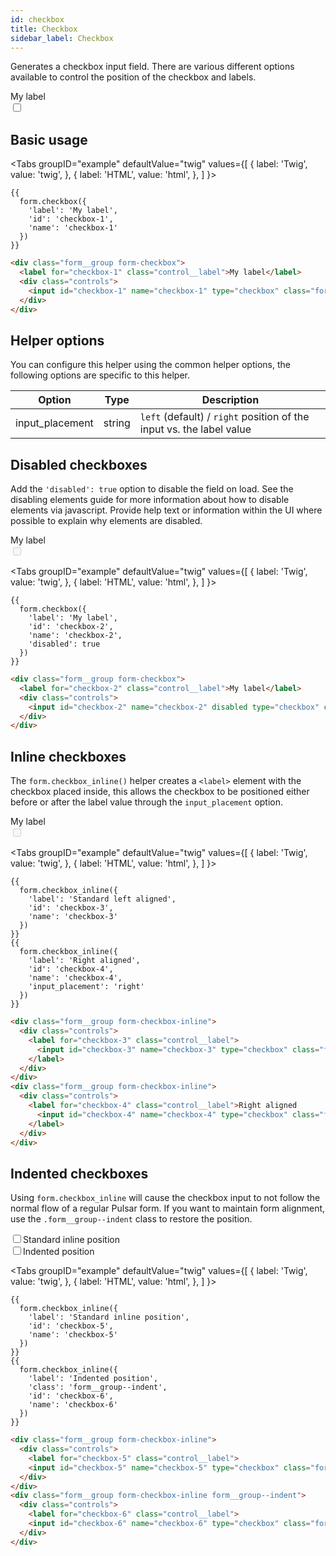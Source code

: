 ```yaml
---
id: checkbox
title: Checkbox
sidebar_label: Checkbox
---
```



Generates a checkbox input field. There are various different options available to control the position of the checkbox and labels.

<div className="d-example">
  <div className="form__group form-checkbox">
    <label htmlFor="checkbox-1" className="control__label">My label</label>
    <div className="controls">
      <input id="checkbox-1" name="checkbox-1" type="checkbox" className="form__control checkbox" />
    </div>
  </div>
</div>

## Basic usage

<Tabs
  groupID="example"
  defaultValue="twig"
  values={[
    { label: 'Twig', value: 'twig', },
    { label: 'HTML', value: 'html', },
  ]
}>
<TabItem value="twig">

```twig
{{
  form.checkbox({
    'label': 'My label',
    'id': 'checkbox-1',
    'name': 'checkbox-1'
  })
}}
```

</TabItem>
<TabItem value="html">

```html
<div class="form__group form-checkbox">
  <label for="checkbox-1" class="control__label">My label</label>
  <div class="controls">
    <input id="checkbox-1" name="checkbox-1" type="checkbox" class="form__control checkbox" />
  </div>
</div>
```

</TabItem>
</Tabs>

## Helper options

You can configure this helper using the common helper options, the following options are specific to this helper.

| Option | Type | Description |
| ------ | ---- | ----------- |
| input_placement | string | `left` (default) / `right` position of the input vs. the label value |

## Disabled checkboxes

Add the `'disabled': true` option to disable the field on load. See the disabling elements guide for more information about how to disable elements via javascript. Provide help text or information within the UI where possible to explain why elements are disabled.

<div className="d-example">
  <div className="form__group form-checkbox">
    <label htmlFor="checkbox-2" className="control__label">My label</label>
    <div className="controls">
      <input id="checkbox-2" name="checkbox-2" disabled type="checkbox" className="form__control checkbox is-disabled" />
    </div>
  </div>
</div>

<Tabs
  groupID="example"
  defaultValue="twig"
  values={[
    { label: 'Twig', value: 'twig', },
    { label: 'HTML', value: 'html', },
  ]
}>
<TabItem value="twig">

```twig
{{
  form.checkbox({
    'label': 'My label',
    'id': 'checkbox-2',
    'name': 'checkbox-2',
    'disabled': true
  })
}}
```

</TabItem>
<TabItem value="html">

```html
<div class="form__group form-checkbox">
  <label for="checkbox-2" class="control__label">My label</label>
  <div class="controls">
    <input id="checkbox-2" name="checkbox-2" disabled type="checkbox" class="form__control checkbox is-disabled" />
  </div>
</div>
```

</TabItem>
</Tabs>

## Inline checkboxes

The `form.checkbox_inline()` helper creates a `<label>` element with the checkbox placed inside, this allows the checkbox to be positioned either before or after the label value through the `input_placement` option.

<div className="d-example">
  <div className="form__group form-checkbox">
    <label htmlFor="checkbox-2" className="control__label">My label</label>
    <div className="controls">
      <input id="checkbox-2" name="checkbox-2" disabled type="checkbox" className="form__control checkbox is-disabled" />
    </div>
  </div>
</div>

<Tabs
  groupID="example"
  defaultValue="twig"
  values={[
    { label: 'Twig', value: 'twig', },
    { label: 'HTML', value: 'html', },
  ]
}>
<TabItem value="twig">

```twig
{{
  form.checkbox_inline({
    'label': 'Standard left aligned',
    'id': 'checkbox-3',
    'name': 'checkbox-3'
  })
}}
{{
  form.checkbox_inline({
    'label': 'Right aligned',
    'id': 'checkbox-4',
    'name': 'checkbox-4',
    'input_placement': 'right'
  })
}}
```

</TabItem>
<TabItem value="html">

```html
<div class="form__group form-checkbox-inline">
  <div class="controls">
    <label for="checkbox-3" class="control__label">
      <input id="checkbox-3" name="checkbox-3" type="checkbox" class="form__control checkbox" />Standard left aligned
    </label>
  </div>
</div>
<div class="form__group form-checkbox-inline">
  <div class="controls">
    <label for="checkbox-4" class="control__label">Right aligned
      <input id="checkbox-4" name="checkbox-4" type="checkbox" class="form__control checkbox" />
    </label>
  </div>
</div>
```

</TabItem>
</Tabs>

## Indented checkboxes

Using `form.checkbox_inline` will cause the checkbox input to not follow the normal flow of a regular Pulsar form. If you want to maintain form alignment, use the `.form__group--indent` class to restore the position.

<div className="d-example">
  <div className="form__group form-checkbox-inline">
    <div className="controls">
      <label htmlFor="checkbox-5" className="control__label">
      <input id="checkbox-5" name="checkbox-5" type="checkbox" className="form__control checkbox" />Standard inline position</label>
    </div>
  </div>
  <div className="form__group form-checkbox-inline form__group--indent">
    <div className="controls">
      <label htmlFor="checkbox-6" className="control__label">
      <input id="checkbox-6" name="checkbox-6" type="checkbox" className="form__control checkbox" />Indented position</label>
    </div>
  </div>
</div>

<Tabs
  groupID="example"
  defaultValue="twig"
  values={[
    { label: 'Twig', value: 'twig', },
    { label: 'HTML', value: 'html', },
  ]
}>
<TabItem value="twig">

```twig
{{
  form.checkbox_inline({
    'label': 'Standard inline position',
    'id': 'checkbox-5',
    'name': 'checkbox-5'
  })
}}
{{
  form.checkbox_inline({
    'label': 'Indented position',
    'class': 'form__group--indent',
    'id': 'checkbox-6',
    'name': 'checkbox-6'
  })
}}
```

</TabItem>
<TabItem value="html">

```html
<div class="form__group form-checkbox-inline">
  <div class="controls">
    <label for="checkbox-5" class="control__label">
    <input id="checkbox-5" name="checkbox-5" type="checkbox" class="form__control checkbox" />Standard inline position</label>
  </div>
</div>
<div class="form__group form-checkbox-inline form__group--indent">
  <div class="controls">
    <label for="checkbox-6" class="control__label">
    <input id="checkbox-6" name="checkbox-6" type="checkbox" class="form__control checkbox" />Indented position</label>
  </div>
</div>
```

</TabItem>
</Tabs>